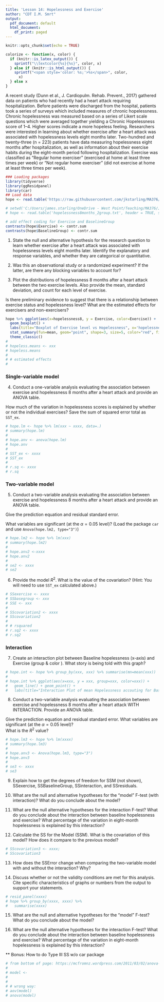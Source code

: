 ```yaml
---
title: 'Lesson 14: Hopelessness and Exercise'
author: "CDT I.M. Smrt"
output:
  pdf_document: default
  html_document:
    df_print: paged
---
```


```r
knitr::opts_chunk$set(echo = TRUE)

colorize <- function(x, color) {
  if (knitr::is_latex_output()) {
    sprintf("\\textcolor{%s}{%s}", color, x)
  } else if (knitr::is_html_output()) {
    sprintf("<span style='color: %s;'>%s</span>", color, 
      x)
  } else x
}
```


A recent study (Dunn et al., J. Cardiopulm. Rehab. Prevent., 2017) gathered data on patients who had recently had a heart attack requiring hospitalization. 
Before patients were discharged from the hospital, patients took a series of surveys which included measures of chronic hopelessness. 
Chronic hopelessness was measured based on a series of Likert scale questions which were averaged together yielding a Chronic Hopelessness score of 1–4. 
Higher scores indicate a more hopeless feeling. 
Researchers were interested in learning about whether exercise after a heart attack was associated with hopelessness levels eight months later. 
Two-hundred and twenty-three (n = 223) patients have data measuring hopelessness eight months after hospitalization, as well as information about their exercise habits during the eight-month period following hospitalization. Exercise was classified as “Regular home exerciser” (exercised at home at least three times per week) or “Not regular home exerciser” (did not exercise at home at least three times per week).

```r
### Loading packages
library(tidyverse)
library(ggResidpanel)
library(car)
## Load data  
hope <- read.table('https://raw.githubusercontent.com/jkstarling/MA376/main/hopelessness8months_2group.txt', header = TRUE, stringsAsFactors = TRUE)

# setwd('C:/Users/james.starling/OneDrive - West Point/Teaching/MA376/JimsLessons/Block II/LSN14/')
# hope <- read.table('hopelessness8months_2group.txt', header = TRUE, stringsAsFactors = TRUE)

# add effect coding for Exercise and BaselineGroup
contrasts(hope$Exercise) <- contr.sum
contrasts(hope$BaselineGroup) <- contr.sum
```

(1) State the null and alternative hypothesis for the research question to learn whether exercise after a heart attack was associated with hopelessness levels eight months later. Identify the explanatory and response variables, and whether they are categorical or quantitative.

\vspace{0.5in}


(2) Was this an observational study or a randomized experiment? If the latter, are there any blocking variables to account for?

\vspace{0.5in}


(3) Plot the distributions of hopelessness 8 months after a heart attack between the two exercise levels. Also provide the mean, standard deviation, and count for each level of exercise. 

Is there preliminary evidence to suggest that there is a relationship between exercise status and hopelessness level? What are the estimated effects for exercisers and non-exercisers?

```r
hope %>% ggplot(aes(x=hopelessness8, y = Exercise, color=Exercise)) +
  geom_boxplot() +
  labs(title="Boxplot of Exercise level vs Hopelessness", x='hopelessness rating') +
  stat_summary(fun=mean, geom="point", shape=3, size=5, color="red", fill="red") +
  theme_classic()
# 
# hopeless.means <- xxx
# hopeless.means
# 
# # estimated effects
# 
```


\vspace{0.5in}


### Single-variable model

(4) Conduct a one-variable analysis evaluating the association between exercise and hopelessness 8 months after a heart attack and provide an ANOVA table. 

How much of the variation in hopelessness scores is explained by whether or not the individual exercises? Save the sum of squared error total as `SST_ex`.

```r
# hope.lm <- hope %>% lm(xxx ~ xxxx, data=.)
# summary(hope.lm)
# 
# hope.anv <- anova(hope.lm)
# hope.anv
# 
# SST_ex <- xxxx
# SST_ex 
# 
# r.sq <- xxxx
# r.sq
```


\vspace{0.5in}

### Two-variable model

(5) Conduct a two-variable analysis evaluating the association between exercise and hopelessness 8 months after a heart attack and provide an ANOVA table. 

Give the prediction equation and residual standard error. 

What variables are significant (at the $\alpha = 0.05$ level)? (Load the package `car` and use `Anova(hope.lm2, type="3")`)

```r
# hope.lm2 <- hope %>% lm(xxx)
# summary(hope.lm2)
# 
# hope.anv2 <-xxxx
# hope.anv2
# 
# se2 <- xxxx
# se2
```


\vspace{0.5in}


(6) Provide the model $R^2$. What is the value of the covariation?  (Hint: You will need to use `SST_ex` calculated above.)

```r
# SSexercise <- xxxx
# SSbasegroup <- xxx
# SSE <- xxx
# 
# SScovariation2 <- xxxx
# SScovariation2
# 
# # rsquared
# r.sq2 <- xxxx
# r.sq2
```

\vspace{0.5in}


### Interaction

(7) Create an interaction plot between Baseline hopelessness (x-axis) and Exercise (group \& color ). What story is being told with this graph? 

```r
# hope.int <- hope %>% group_by(xxx, xxx) %>% summarise(mn=mean(xxx))
# 
# hope.int %>% ggplot(aes(x=xxx, y = xxx, group=xxx, color=xxx)) + 
#   geom_line() + geom_point() + 
#   labs(title="Interaction Plot of mean Hopelessness accouting for BaseLine Group and Exercise")
```

\vspace{0.5in}


(8) Conduct a two-variable analysis evaluating the association between exercise and hopelessness 8 months after a heart attack WITH INTERACTION. Provide an ANOVA table. 

Give the prediction equation and residual standard error. 
What variables are significant (at the $\alpha = 0.05$ level)?  
What is the $R^2$ value? 

```r
# hope.lm3 <- hope %>% lm(xxxx)
# summary(hope.lm3)
# 
# hope.anv3 <- Anova(hope.lm3, type="3")
# hope.anv3
# 
# se3 <- xxxx
# se3
```


\vspace{0.5in}


(9) Explain how to get the degrees of freedom for SSM (not shown), SSexercise, SSBaselineGroup, SSinteraction, and SSresiduals. 


\vspace{0.5in}


(10) What are the null and alternative hypotheses for the “model” F-test (with interaction)? What do you conclude about the model?


\vspace{0.5in}


(11) What are the null alternative hypotheses for the interaction F-test? What do you conclude about the interaction between baseline hopelessness and exercise? What percentage of the variation in eight-month hopelessness is explained by this interaction? 


\vspace{0.5in}


(12) Calculate the SS for the Model (SSM). What is the covariation of this model? How does it compare to the previous model?

```r
# SScovariation3 <- xxxx; 
# SScovariation3 
```
\vspace{0.5in}


(13) How does the SSError change when comparing the two-variable model with and without the interaction? Why?

\vspace{0.5in}


(14) Discuss whether or not the validity conditions are met for this analysis. Cite specific characteristics of graphs or numbers from the output to support your statements.

```r
# resid_panel(xxxx)
# hope %>% group_by(xxxx, xxxx) %>% 
#   summarise(xxxx)
```


\vspace{0.5in}


(15) What are the null and alternative hypotheses for the “model” F-test? What do you conclude about the model?


\vspace{0.5in}


(16) What are the null alternative hypotheses for the interaction F-test? What do you conclude about the interaction between baseline hopelessness and exercise? What percentage of the variation in eight-month hopelessness is explained by this interaction?


\vspace{0.5in}

** Bonus: How to do Type III SS w/o car package

```r
# from bottom of page: https://mcfromnz.wordpress.com/2011/03/02/anova-type-iiiiii-ss-explained/
# 
# model <-
# 
# 
# # wrong way:
# aov(model)
# anova(model)

```





